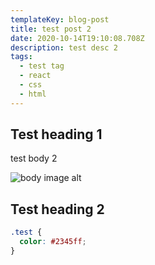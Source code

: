 ```yaml
---
templateKey: blog-post
title: test post 2
date: 2020-10-14T19:10:08.708Z
description: test desc 2
tags:
  - test tag
  - react
  - css
  - html
---
```


## Test heading 1

test body 2

![body image alt](/uploads/profile-picture.png 'body image title')

## Test heading 2

```css
.test {
  color: #2345ff;
}
```

